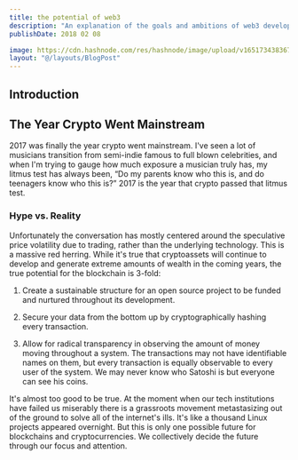```yaml
---
title: the potential of web3
description: "An explanation of the goals and ambitions of web3 developers and the potential of web3 technology."
publishDate: 2018 02 08

image: https://cdn.hashnode.com/res/hashnode/image/upload/v1651734383672/OcGm6usNU.png
layout: "@/layouts/BlogPost"
---
```


## Introduction

## The Year Crypto Went Mainstream

2017 was finally the year crypto went mainstream. I've seen a lot of musicians transition from semi-indie famous to full blown celebrities, and when I'm trying to gauge how much exposure a musician truly has, my litmus test has always been, “Do my parents know who this is, and do teenagers know who this is?” 2017 is the year that crypto passed that litmus test.

### Hype vs. Reality

Unfortunately the conversation has mostly centered around the speculative price volatility due to trading, rather than the underlying technology. This is a massive red herring. While it's true that cryptoassets will continue to develop and generate extreme amounts of wealth in the coming years, the true potential for the blockchain is 3-fold:

1. Create a sustainable structure for an open source project to be funded and nurtured throughout its development.

2. Secure your data from the bottom up by cryptographically hashing every transaction.

3. Allow for radical transparency in observing the amount of money moving throughout a system. The transactions may not have identifiable names on them, but every transaction is equally observable to every user of the system. We may never know who Satoshi is but everyone can see his coins.

It's almost too good to be true. At the moment when our tech institutions have failed us miserably there is a grassroots movement metastasizing out of the ground to solve all of the internet's ills. It's like a thousand Linux projects appeared overnight. But this is only one possible future for blockchains and cryptocurrencies. We collectively decide the future through our focus and attention.
